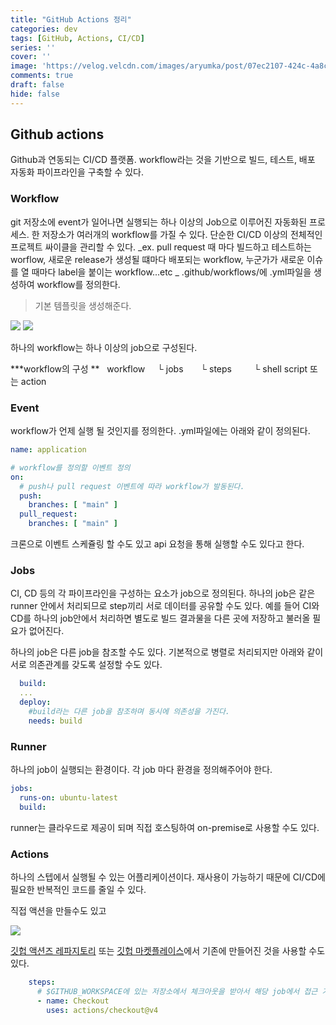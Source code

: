 ```yaml
---
title: "GitHub Actions 정리"
categories: dev
tags: [GitHub, Actions, CI/CD]
series: ''
cover: ''
image: 'https://velog.velcdn.com/images/aryumka/post/07ec2107-424c-4a8c-9c11-005508653ee2/image.png'
comments: true
draft: false
hide: false
---
```



## Github actions
Github과 연동되는 CI/CD 플랫폼. 
workflow라는 것을 기반으로 빌드, 테스트, 배포 자동화 파이프라인을 구축할 수 있다.
### Workflow
git 저장소에 event가 일어나면 실행되는 하나 이상의 Job으로 이루어진 자동화된 프로세스. 
한 저장소가 여러개의 workflow를 가질 수 있다. 단순한 CI/CD 이상의 전체적인 프로젝트 싸이클을 관리할 수 있다.
_ex. pull request 때 마다 빌드하고 테스트하는 worflow, 새로운 release가 생성될 떄마다 배포되는 workflow, 누군가가 새로운 이슈를 열 때마다 label을 붙이는 workflow...etc
_
.github/workflows/에 .yml파일을 생성하여 workflow를 정의한다.
>기본 템플릿을 생성해준다.

<Image src="https://velog.velcdn.com/images/aryumka/post/952cf23b-36ec-4a6b-9217-1c787e501f68/image.png" />
<Image src="https://velog.velcdn.com/images/aryumka/post/087bf023-0d07-48ad-b50f-b306e7ed37f2/image.png" />

하나의 workflow는 하나 이상의 job으로 구성된다.

***workflow의 구성 **
&nbsp;&nbsp;workflow
&nbsp;&nbsp;&nbsp;&nbsp;└ jobs
&nbsp;&nbsp;&nbsp;&nbsp;&nbsp;&nbsp;└ steps
&nbsp;&nbsp;&nbsp;&nbsp;&nbsp;&nbsp;&nbsp;&nbsp;└ shell script 또는 action
   
### Event
workflow가 언제 실행 될 것인지를 정의한다.
.yml파일에는 아래와 같이 정의된다.
```yml
name: application

# workflow를 정의할 이벤트 정의
on:
  # push나 pull request 이벤트에 따라 workflow가 발동된다.
  push:
    branches: [ "main" ]
  pull_request:
    branches: [ "main" ]
```
크론으로 이벤트 스케쥴링 할 수도 있고 api 요청을 통해 실행할 수도 있다고 한다.

### Jobs
CI, CD 등의 각 파이프라인을 구성하는 요소가 job으로 정의된다. 하나의 job은 같은 runner 안에서 처리되므로 step끼리 서로 데이터를 공유할 수도 있다. 예를 들어 CI와 CD를 하나의 job안에서 처리하면 별도로 빌드 결과물을 다른 곳에 저장하고 불러올 필요가 없어진다.

하나의 job은 다른 job을 참조할 수도 있다. 기본적으로 병렬로 처리되지만 아래와 같이 서로 의존관계를 갖도록 설정할 수도 있다.
```yml
  build:
  ...
  deploy:
  	#build라는 다른 job을 참조하며 동시에 의존성을 가진다.
    needs: build
```
### Runner
하나의 job이 실행되는 환경이다. 각 job 마다 환경을 정의해주어야 한다.
```yml
jobs:
  runs-on: ubuntu-latest
  build:
```
runner는 클라우드로 제공이 되며 직접 호스팅하여 on-premise로 사용할 수도 있다.
### Actions
하나의 스텝에서 실행될 수 있는 어플리케이션이다. 재사용이 가능하기 때문에 CI/CD에 필요한 반복적인 코드를 줄일 수 있다.

직접 액션을 만들수도 있고

<Image src="https://velog.velcdn.com/images/aryumka/post/07ec2107-424c-4a8c-9c11-005508653ee2/image.png" />

[깃헙 액션즈 레파지토리](https://github.com/orgs/actions/repositories) 또는 [깃헙 마켓플레이스](https://github.com/marketplace?type=actions)에서 기존에 만들어진 것을 사용할 수도 있다.
```yml
    steps:
      # $GITHUB_WORKSPACE에 있는 저장소에서 체크아웃을 받아서 해당 job에서 접근 가능하도록 하는 액션
      - name: Checkout
        uses: actions/checkout@v4
```
